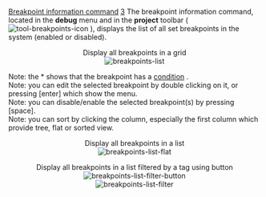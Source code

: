 [[Property:title|Breakpoint information command]]
[[Property:weight|3]]
The breakpoint information command, located in the '''debug''' menu and in the '''project''' toolbar (  [[Image:tool-breakpoints-icon]]  ), displays the list of all set breakpoints in the system (enabled or disabled). 

<center>Display all breakpoints in a grid<br/>
 [[Image:breakpoints-list]]  </center>

Note: the * shows that the breakpoint has a [[Breakpoint menu|condition]] .<br/>
Note: you can edit the selected breakpoint by double clicking on it, or pressing [enter] which show the menu.<br/>
Note: you can disable/enable the selected breakpoint(s) by pressing [space].<br/>
Note: you can sort by clicking the column, especially the first column which provide tree, flat or sorted view. 

<center>Display all breakpoints in a list<br/>
 [[Image:breakpoints-list-flat]]  </center>

<center>Display all breakpoints in a list filtered by a tag using button  [[Image:breakpoints-list-filter-button]]  <br/>
 [[Image:breakpoints-list-filter]]  </center>

{{seealso| '''See Also''' <br/>
[[Breakpoint commands|Breakpoints commands]]  <br/>
[[Breakpoint information command|Breakpoint information command]]  <br/>
}}




